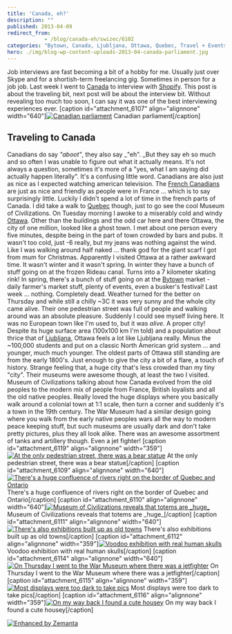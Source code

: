 ```yaml
---
title: 'Canada, eh?'
description: ""
published: 2013-04-09
redirect_from: 
            - /blog/canada-eh/swizec/6102
categories: "Bytown, Canada, Ljubljana, Ottawa, Quebec, Travel + Events"
hero: ./img/blog-wp-content-uploads-2013-04-canada-parliament.jpg
---
```

Job interviews are fast becoming a bit of a hobby for me. Usually just over Skype and for a shortish-term freelancing gig. Sometimes in person for a job job. Last week I went to [Canada](<http://maps.google.com/maps?ll=45.4,-75.6666666667&amp;spn=10.0,10.0&amp;q=45.4,-75.6666666667 (Canada)&amp;t=h> "Canada") to interview with [Shopify](http://shopify.com "Shopify"). This post is about the traveling bit, next post will be about the interview bit. Without revealing too much too soon, I can say it was one of the best interviewing experiences ever. \[caption id=&quot;attachment_6107&quot; align=&quot;alignnone&quot; width=&quot;640&quot;][![Canadian parliament](http://swizec.com/blog/wp-content/uploads/2013/04/canada-parliament.jpg "Canadian parliament")](./img/blog-wp-content-uploads-2013-04-canada-parliament.jpg) Canadian parliament\[/caption]

## Traveling to Canada

Canadians do say _&quot;aboot&quot;_, they also say _&quot;eh&quot;. _But they say eh so much and so often I was unable to figure out what it actually means. It&#x27;s not always a question, sometimes it&#x27;s more of a &quot;yes, what I am saying did actually happen literally&quot;. It&#x27;s a confusing little word. Canadians are also just as nice as I expected watching american television. The [French Canadians](http://en.wikipedia.org/wiki/French_Canadian "French Canadian") are just as nice and friendly as people were in France ... which is to say surprisingly little. Luckily I didn&#x27;t spend a lot of time in the french parts of Canada. I did take a walk to [Quebec](<http://maps.google.com/maps?ll=46.8161111111,-71.2241666667&amp;spn=0.1,0.1&amp;q=46.8161111111,-71.2241666667 (Quebec)&amp;t=h> "Quebec") though, just to go see the cool Museum of Civilizations. On Tuesday morning I awoke to a miserably cold and windy [Ottawa](<http://maps.google.com/maps?ll=45.4208333333,-75.69&amp;spn=0.1,0.1&amp;q=45.4208333333,-75.69 (Ottawa)&amp;t=h> "Ottawa"). Other than the buildings and the odd car here and there Ottawa, the city of one million, looked like a ghost town. I met about one person every five minutes, despite being in the part of town crowded by bars and pubs. It wasn&#x27;t too cold, just -6 really, but my jeans was nothing against the wind. Like I was walking around half naked ... thank god for the giant scarf I got from mum for Christmas. Apparently I visited Ottawa at a rather awkward time. It wasn&#x27;t winter and it wasn&#x27;t spring. In winter they have a bunch of stuff going on at the frozen Rideau canal. Turns into a 7 kilometer skating rink! In spring, there&#x27;s a bunch of stuff going on at the [Bytown](<http://maps.google.com/maps?ll=45.42451,-75.694817&amp;spn=1.0,1.0&amp;q=45.42451,-75.694817 (Bytown)&amp;t=h> "Bytown") market - daily farmer&#x27;s market stuff, plenty of events, even a busker&#x27;s festival! Last week ... nothing. Completely dead. Weather turned for the better on Thursday and while still a chilly ~3C it was very sunny and the whole city came alive. Their one pedestrian street was full of people and walking around was an absolute pleasure. Suddenly I could see myself living here. It was no European town like I&#x27;m used to, but it was _alive_. A proper city! Despite its huge surface area (100x100 km I&#x27;m told) and a population about thrice that of [Ljubljana](<http://maps.google.com/maps?ll=46.0555555556,14.5083333333&amp;spn=0.1,0.1&amp;q=46.0555555556,14.5083333333 (Ljubljana)&amp;t=h> "Ljubljana"), Ottawa feels a lot like Ljubljana really. Minus the ~100,000 students and put on a classic North American grid system ... and younger, much much younger. The oldest parts of Ottawa still standing are from the early 1800&#x27;s. Just enough to give the city a bit of a flare, a touch of history. Strange feeling that, a huge city that&#x27;s less crowded than my tiny &quot;city&quot;. Their museums were awesome though, at least the two I visited. Museum of Civilizations talking about how Canada evolved from the old peoples to the modern mix of people from France, British loyalists and all the old native peoples. Really loved the huge displays where you basically walk around a colonial town at 1:1 scale, then turn a corner and suddenly it&#x27;s a town in the 19th century. The War Museum had a similar design going where you walk from the early native peoples wars all the way to modern peace keeping stuff, but such museums are usually dark and don&#x27;t take pretty pictures, plus they all look alike. There was an awesome assortment of tanks and artillery though. Even a jet fighter! \[caption id=&quot;attachment_6119&quot; align=&quot;alignnone&quot; width=&quot;359&quot;][![At the only pedestrian street, there was a bear statue](http://swizec.com/blog/wp-content/uploads/2013/04/bear-statue.jpg "At the only pedestrian street, there was a bear statue")](./img/blog-wp-content-uploads-2013-04-bear-statue.jpg) At the only pedestrian street, there was a bear statue\[/caption] \[caption id=&quot;attachment_6109&quot; align=&quot;alignnone&quot; width=&quot;640&quot;][![There&#x27;s a huge confluence of rivers right on the border of Quebec and Ontario](http://swizec.com/blog/wp-content/uploads/2013/04/confluence-of-rivers.jpg "There&#x27;s a huge confluence of rivers right on the border of Quebec and Ontario")](./img/blog-wp-content-uploads-2013-04-confluence-of-rivers.jpg) There&#x27;s a huge confluence of rivers right on the border of Quebec and Ontario\[/caption] \[caption id=&quot;attachment_6110&quot; align=&quot;alignnone&quot; width=&quot;640&quot;][![Museum of Civilizations reveals that totems are \_huge_](http://swizec.com/blog/wp-content/uploads/2013/04/totems.jpg "Museum of Civilizations reveals that totems are _huge_")](./img/blog-wp-content-uploads-2013-04-totems.jpg) Museum of Civilizations reveals that totems are \_huge\_\[/caption] \[caption id=&quot;attachment_6111&quot; align=&quot;alignnone&quot; width=&quot;640&quot;][![There&#x27;s also exhibitions built up as old towns](http://swizec.com/blog/wp-content/uploads/2013/04/museum-of-civilizations.jpg "There&#x27;s also exhibitions built up as old towns")](./img/blog-wp-content-uploads-2013-04-museum-of-civilizations.jpg) There&#x27;s also exhibitions built up as old towns\[/caption] \[caption id=&quot;attachment_6112&quot; align=&quot;alignnone&quot; width=&quot;359&quot;][![Voodoo exhibition with real human skulls](http://swizec.com/blog/wp-content/uploads/2013/04/voodoo.jpg "Voodoo exhibition with real human skulls")](./img/blog-wp-content-uploads-2013-04-voodoo.jpg) Voodoo exhibition with real human skulls\[/caption] \[caption id=&quot;attachment_6114&quot; align=&quot;alignnone&quot; width=&quot;640&quot;][![On Thursday I went to the War Museum where there was a jetfighter](http://swizec.com/blog/wp-content/uploads/2013/04/jetfighter.jpg "On Thursday I went to the War Museum where there was a jetfighter")](./img/blog-wp-content-uploads-2013-04-jetfighter.jpg) On Thursday I went to the War Museum where there was a jetfighter\[/caption] \[caption id=&quot;attachment_6115&quot; align=&quot;alignnone&quot; width=&quot;359&quot;][![Most displays were too dark to take pics](http://swizec.com/blog/wp-content/uploads/2013/04/victory-bonds.jpg "Most displays were too dark to take pics")](./img/blog-wp-content-uploads-2013-04-victory-bonds.jpg) Most displays were too dark to take pics\[/caption] \[caption id=&quot;attachment_6116&quot; align=&quot;alignnone&quot; width=&quot;359&quot;][![On my way back I found a cute housey](http://swizec.com/blog/wp-content/uploads/2013/04/housey1.jpg "On my way back I found a cute housey")](./img/blog-wp-content-uploads-2013-04-housey1.jpg) On my way back I found a cute housey\[/caption]

[![Enhanced by Zemanta](http://img.zemanta.com/zemified_e.png?x-id=1b5ae7ff-277d-4a1b-bf54-be09bfdf7dd8)](http://www.zemanta.com/?px "Enhanced by Zemanta")